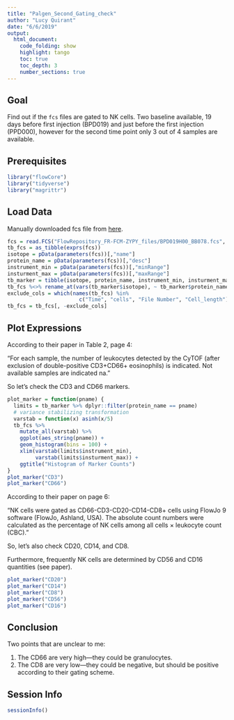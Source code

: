 ```yaml
---
title: "Palgen_Second_Gating_check"
author: "Lucy Quirant"
date: "6/6/2019"
output: 
  html_document:
    code_folding: show
    highlight: tango
    toc: true
    toc_depth: 3
    number_sections: true
---
```


## Goal

Find out if the ```fcs``` files are gated to NK cells. Two baseline available, 19 days before first injection (BPD019) and just before the first injection (PPD000), however for the second time point only 3 out of 4 samples are available.

## Prerequisites

```r
library("flowCore")
library("tidyverse")
library("magrittr")
```

## Load Data

Manually downloaded fcs file from [here](http://flowrepository.org/id/FR-FCM-ZYPY).

```r
fcs = read.FCS("FlowRepository_FR-FCM-ZYPY_files/BPD019H00_BB078.fcs", transformation = FALSE)
tb_fcs = as_tibble(exprs(fcs))
isotope = pData(parameters(fcs))[,"name"]
protein_name = pData(parameters(fcs))[,"desc"]
instrument_min = pData(parameters(fcs))[,"minRange"]
insturment_max = pData(parameters(fcs))[,"maxRange"]
tb_marker = tibble(isotope, protein_name, instrument_min, insturment_max)
tb_fcs %<>% rename_at(vars(tb_marker$isotope), ~ tb_marker$protein_name)
exclude_cols = which(names(tb_fcs) %in% 
                       c("Time", "cells", "File Number", "Cell_length"))
tb_fcs = tb_fcs[, -exclude_cols]
```

## Plot Expressions

According to their paper in Table 2, page 4: 

"For each sample, the number of leukocytes detected by the CyTOF (after exclusion of double-positive CD3+CD66+ eosinophils) is indicated. Not available samples are indicated na."

So let's check the CD3 and CD66 markers.

```r
plot_marker = function(pname) {
  limits = tb_marker %>% dplyr::filter(protein_name == pname)
  # variance stabilizing transformation
  varstab = function(x) asinh(x/5)
  tb_fcs %>% 
    mutate_all(varstab) %>% 
    ggplot(aes_string(pname)) +
    geom_histogram(bins = 100) +
    xlim(varstab(limits$instrument_min), 
         varstab(limits$insturment_max)) +
    ggtitle("Histogram of Marker Counts")
}
plot_marker("CD3")
plot_marker("CD66")
```

According to their paper on page 6:

"NK cells were gated as CD66-CD3-CD20-CD14-CD8+ cells using FlowJo 9 software (FlowJo, Ashland, USA). The absolute count numbers were calculated as the percentage of NK cells among all cells × leukocyte count (CBC)."

So, let's also check CD20, CD14, and CD8.

Furthermore, frequently NK cells are determined by CD56 and CD16 quantities (see paper).

```r
plot_marker("CD20")
plot_marker("CD14")
plot_marker("CD8")
plot_marker("CD56")
plot_marker("CD16")
```


## Conclusion

Two points that are unclear to me:

1. The CD66 are very high---they could be granulocytes.
2. The CD8 are very low---they could be negative, but should be positive according to their gating scheme.

## Session Info

```r
sessionInfo()
```

